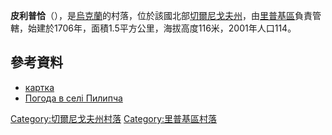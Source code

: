 {{coord|51|52|5|N|31|2|24|E|scale:100000|display=title}}

'''皮利普恰'''（{{lang-uk|Пилипча}}），是[[烏克蘭|烏克蘭]]的村落，位於該國北部[[切爾尼戈夫州|切爾尼戈夫州]]，由[[里普基區|里普基區]]負責管轄，始建於1706年，面積1.5平方公里，海拔高度116米，2001年人口114。

==參考資料==
*[http://gska2.rada.gov.ua/pls/z7502/A005?rdat1=13.01.2009&rf7571=40973 картка]{{Dead link|date=2018年6月 |bot=InternetArchiveBot |fix-attempted=no }}
* [http://weather.in.ua/ua/chernigovskaja/20357 Погода в селі Пилипча] {{Wayback|url=http://weather.in.ua/ua/chernigovskaja/20357 |date=20160305084305 }}

[[Category:切爾尼戈夫州村落|Category:切爾尼戈夫州村落]]
[[Category:里普基區村落|Category:里普基區村落]]


{{Chernihiv-geo-stub}}